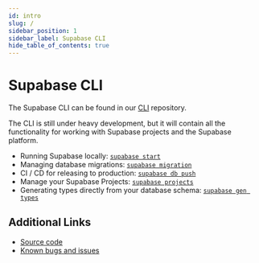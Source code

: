 ```yaml
---
id: intro
slug: /
sidebar_position: 1
sidebar_label: Supabase CLI
hide_table_of_contents: true
---
```


# Supabase CLI

The Supabase CLI can be found in our [CLI](https://github.com/supabase/cli) repository.

The CLI is still under heavy development, but it will contain all the functionality for working with Supabase projects and the Supabase platform.

- Running Supabase locally: [`supabase start`](./usage#supabase-start)
- Managing database migrations: [`supabase migration`](./usage#supabase-migration)
- CI / CD for releasing to production: [`supabase db push`](./usage#supabase-db-push)
- Manage your Supabase Projects: [`supabase projects`](./usage#supabase-projects)
- Generating types directly from your database schema: [`supabase gen types`](./usage#supabase-gen)

## Additional Links

- [Source code](https://github.com/supabase/cli)
- [Known bugs and issues](https://github.com/supabase/cli/issues)
